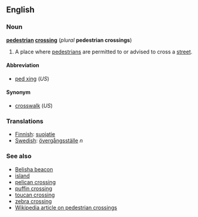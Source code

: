 ==English==
===Noun===
'''[[pedestrian]] [[crossing]]''' (''plural'' '''pedestrian crossings''')

#A place where [[pedestrian]]s are permitted to or advised to cross a [[street]].

====Abbreviation====
*[[ped xing]] (''US'')

====Synonym====
*[[crosswalk]] (''US'')

===Translations===
*[[Finnish]]: [[suojatie]]
*[[Swedish]]: [[övergångsställe]] ''n''

===See also===
*[[Belisha beacon]]
*[[island]]
*[[pelican crossing]]
*[[puffin crossing]]
*[[toucan crossing]]
*[[zebra crossing]]
*[[en:Pedestrian_crossing|Wikipedia article on pedestrian crossings]]